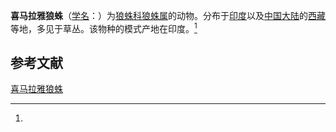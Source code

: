 {{Speciesbox
| name = 喜马拉雅狼蛛
| status = 
| status_system = 
| image = 
| genus = Lycosa
| species = himalayaensis
| authority = (Gravely, 1924)<ref name='id13822'>{{cite web| url =http://www.bioinfo.cn/db05/BjdwSpecies.php?action=view&id=13822| title =喜马拉雅狼蛛| work =《中国动物物种编目数据库》| publisher =中国科学院微生物研究所| author =中国科学院动物研究所| accessdate =2009-04-28| deadurl =yes| archiveurl =https://web.archive.org/web/20160305064334/http://www.bioinfo.cn/db05/BjdwSpecies.php?action=view&id=13822| archivedate =2016-03-05}}</ref>
}}

'''喜马拉雅狼蛛'''（[[学名|学名]]：{{lang|la|''Lycosa himalayaensis''}}）为[[狼蛛科|狼蛛科]][[狼蛛属|狼蛛属]]的动物。分布于[[印度|印度]]以及[[中国大陆|中国大陆]]的[[西藏|西藏]]等地，多见于草丛。该物种的模式产地在印度。<ref name='id13822'/>

== 参考文献 ==
{{reflist}}

{{Wikispecies|Lycosa himalayaensis}}

[[Category:狼蛛属|喜马拉雅狼蛛]]


{{蜘蛛小作品}}